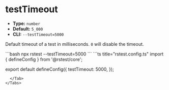# testTimeout

- **Type:** `number`
- **Default:** `5_000`
- **CLI:** `--testTimeout=5000`

Default timeout of a test in milliseconds. `0` will disable the timeout.


<Tabs defaultValue='rstest.config.ts'>
  <Tab label="CLI">
  ```bash
  npx rstest --testTimeout=5000
  ```
  </Tab>
  <Tab label="rstest.config.ts">
```ts title="rstest.config.ts"
import { defineConfig } from '@rstest/core';

export default defineConfig({
  testTimeout: 5000,
});
```
  </Tab>
</Tabs>
